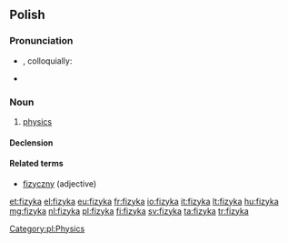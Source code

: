 ==Polish==

===Pronunciation===
* {{IPA|[ˈfizɨka]|lang=pl}}, colloquially: {{IPAchar|[fiˈzɨka]|lang=pl}}
* {{audio|Pl-fizyka.ogg|Audio}}

===Noun===
{{pl-noun|f}}

# [[physics]]

====Declension====
{{pl-decl-noun-ka|fizy|fizyk}}

====Related terms====
* [[fizyczny]] (adjective)

[[Category:pl:Physics]]

[[et:fizyka]]
[[el:fizyka]]
[[eu:fizyka]]
[[fr:fizyka]]
[[io:fizyka]]
[[it:fizyka]]
[[lt:fizyka]]
[[hu:fizyka]]
[[mg:fizyka]]
[[nl:fizyka]]
[[pl:fizyka]]
[[fi:fizyka]]
[[sv:fizyka]]
[[ta:fizyka]]
[[tr:fizyka]]